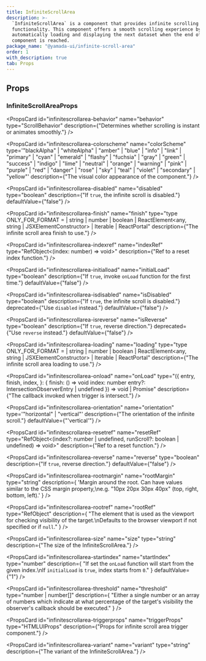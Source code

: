 ```yaml
---
title: InfiniteScrollArea
description: >-
  `InfiniteScrollArea` is a component that provides infinite scrolling
  functionality. This component offers a smooth scrolling experience by
  automatically loading and displaying the next dataset when the end of the
  component is reached.
package_name: "@yamada-ui/infinite-scroll-area"
order: 1
with_description: true
tab: Props
---
```


## Props

### InfiniteScrollAreaProps

<PropsCard
  id="infinitescrollarea-behavior"
  name="behavior"
  type="ScrollBehavior"
  description={"Determines whether scrolling is instant or animates smoothly."}
/>

<PropsCard
  id="infinitescrollarea-colorscheme"
  name="colorScheme"
  type='"blackAlpha" | "whiteAlpha" | "amber" | "blue" | "info" | "link" | "primary" | "cyan" | "emerald" | "flashy" | "fuchsia" | "gray" | "green" | "success" | "indigo" | "lime" | "neutral" | "orange" | "warning" | "pink" | "purple" | "red" | "danger" | "rose" | "sky" | "teal" | "violet" | "secondary" | "yellow"'
  description={"The visual color appearance of the component."}
/>

<PropsCard
  id="infinitescrollarea-disabled"
  name="disabled"
  type="boolean"
  description={"If `true`, the infinite scroll is disabled."}
  defaultValue={"false"}
/>

<PropsCard
  id="infinitescrollarea-finish"
  name="finish"
  type="type ONLY_FOR_FORMAT =
  | string
  | number
  | boolean
  | ReactElement<any, string | JSXElementConstructor<any>>
  | Iterable<ReactNode>
  | ReactPortal"
  description={"The infinite scroll area finish to use."}
/>

<PropsCard
  id="infinitescrollarea-indexref"
  name="indexRef"
  type="RefObject<(index: number) => void>"
  description={"Ref to a reset index function."}
/>

<PropsCard
  id="infinitescrollarea-initialload"
  name="initialLoad"
  type="boolean"
  description={"If `true`, invoke `onLoad` function for the first time."}
  defaultValue={"false"}
/>

<PropsCard
  id="infinitescrollarea-isdisabled"
  name="isDisabled"
  type="boolean"
  description={"If `true`, the infinite scroll is disabled."}
  deprecated={"Use `disabled` instead."}
  defaultValue={"false"}
/>

<PropsCard
  id="infinitescrollarea-isreverse"
  name="isReverse"
  type="boolean"
  description={"If `true`, reverse direction."}
  deprecated={"Use `reverse` instead."}
  defaultValue={"false"}
/>

<PropsCard
  id="infinitescrollarea-loading"
  name="loading"
  type="type ONLY_FOR_FORMAT =
  | string
  | number
  | boolean
  | ReactElement<any, string | JSXElementConstructor<any>>
  | Iterable<ReactNode>
  | ReactPortal"
  description={"The infinite scroll area loading to use."}
/>

<PropsCard
  id="infinitescrollarea-onload"
  name="onLoad"
  type="({
  entry,
  finish,
  index,
}: {
  finish: () => void
  index: number
  entry?: IntersectionObserverEntry | undefined
}) => void | Promise<void>"
  description={"The callback invoked when trigger is intersect."}
/>

<PropsCard
  id="infinitescrollarea-orientation"
  name="orientation"
  type='"horizontal" | "vertical"'
  description={"The orientation of the infinite scroll."}
  defaultValue={"'vertical'"}
/>

<PropsCard
  id="infinitescrollarea-resetref"
  name="resetRef"
  type="RefObject<(index?: number | undefined, runScroll?: boolean | undefined) => void>"
  description={"Ref to a reset function."}
/>

<PropsCard
  id="infinitescrollarea-reverse"
  name="reverse"
  type="boolean"
  description={"If `true`, reverse direction."}
  defaultValue={"false"}
/>

<PropsCard
  id="infinitescrollarea-rootmargin"
  name="rootMargin"
  type="string"
  description={
    'Margin around the root. Can have values similar to the CSS margin property,\ne.g. "10px 20px 30px 40px" (top, right, bottom, left).'
  }
/>

<PropsCard
  id="infinitescrollarea-rootref"
  name="rootRef"
  type="RefObject<HTMLElement>"
  description={
    "The element that is used as the viewport for checking visibility of the target.\nDefaults to the browser viewport if not specified or if `null`."
  }
/>

<PropsCard
  id="infinitescrollarea-size"
  name="size"
  type="string"
  description={"The size of the InfiniteScrollArea."}
/>

<PropsCard
  id="infinitescrollarea-startindex"
  name="startIndex"
  type="number"
  description={
    "If set the `onLoad` function will start from the given index.\nIf `initialLoad` is `true`, index starts from `0`."
  }
  defaultValue={"1"}
/>

<PropsCard
  id="infinitescrollarea-threshold"
  name="threshold"
  type="number | number[]"
  description={
    "Either a single number or an array of numbers which indicate at what percentage of the target's visibility the observer's callback should be executed."
  }
/>

<PropsCard
  id="infinitescrollarea-triggerprops"
  name="triggerProps"
  type="HTMLUIProps"
  description={"Props for infinite scroll area trigger component."}
/>

<PropsCard
  id="infinitescrollarea-variant"
  name="variant"
  type="string"
  description={"The variant of the InfiniteScrollArea."}
/>
